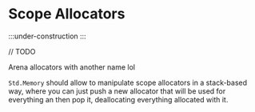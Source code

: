 # Scope Allocators

:::under-construction
:::

// TODO

Arena allocators with another name lol

`Std.Memory` should allow to manipulate scope allocators
in a stack-based way, where you can just push a new allocator
that will be used for everything an then pop it, deallocating
everything allocated with it.
